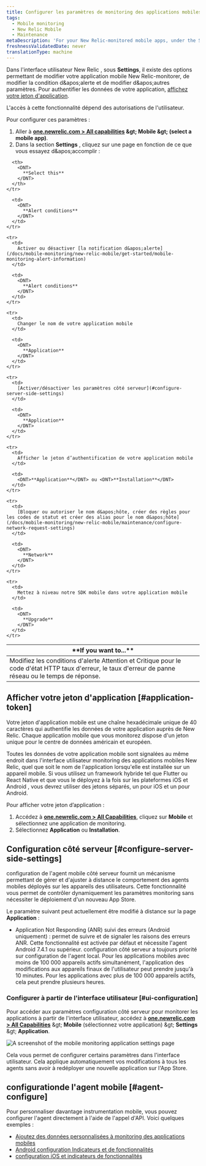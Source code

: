```yaml
---
title: Configurer les paramètres de monitoring des applications mobiles
tags:
  - Mobile monitoring
  - New Relic Mobile
  - Maintenance
metaDescription: 'For your New Relic-monitored mobile apps, under the Settings tab there are options for editing various settings.'
freshnessValidatedDate: never
translationType: machine
---
```


Dans l&apos;interface utilisateur New Relic <InlinePopover type="mobile" />, sous <DNT>**Settings**</DNT>, il existe des options permettant de modifier votre application mobile New Relic-monitorer, de modifier la condition d&amp;apos;alerte et de modifier d&amp;apos;autres paramètres. Pour authentifier les données de votre application, [affichez votre jeton d&apos;application](/docs/mobile-monitoring/new-relic-mobile/maintenance/configure-settings-for-mobile-monitoring/#application-token).

<Callout variant="important">
  L&apos;accès à cette fonctionnalité dépend des autorisations de l&apos;utilisateur.
</Callout>

Pour configurer ces paramètres :

1. Aller à <DNT>**[one.newrelic.com &gt; All capabilities](https://one.newrelic.com/all-capabilities) &amp;gt; Mobile &amp;gt; (select a mobile app)**</DNT>.
2. Dans la section **Settings** , cliquez sur une page en fonction de ce que vous essayez d&amp;apos;accomplir :

<table>
  <thead>
    <tr>
      <th width={350}>
        <DNT>
          **If you want to...**
        </DNT>
      </th>

      <th>
        <DNT>
          **Select this**
        </DNT>
      </th>
    </tr>
  </thead>

  <tbody>
    <tr>
      <td>
        Modifiez les conditions d&apos;alerte Attention et Critique pour le code d&apos;état HTTP taux d&apos;erreur, le taux d&apos;erreur de panne réseau ou le temps de réponse.
      </td>

      <td>
        <DNT>
          **Alert conditions**
        </DNT>
      </td>
    </tr>

    <tr>
      <td>
        Activer ou désactiver [la notification d&apos;alerte](/docs/mobile-monitoring/new-relic-mobile/get-started/mobile-monitoring-alert-information)
      </td>

      <td>
        <DNT>
          **Alert conditions**
        </DNT>
      </td>
    </tr>

    <tr>
      <td>
        Changer le nom de votre application mobile
      </td>

      <td>
        <DNT>
          **Application**
        </DNT>
      </td>
    </tr>

    <tr>
      <td>
        [Activer/désactiver les paramètres côté serveur](#configure-server-side-settings)
      </td>

      <td>
        <DNT>
          **Application**
        </DNT>
      </td>
    </tr>

    <tr>
      <td>
        Afficher le jeton d’authentification de votre application mobile
      </td>

      <td>
        <DNT>**Application**</DNT> ou <DNT>**Installation**</DNT>
      </td>
    </tr>

    <tr>
      <td>
        [Bloquer ou autoriser le nom d&apos;hôte, créer des règles pour les codes de statut et créer des alias pour le nom d&apos;hôte](/docs/mobile-monitoring/new-relic-mobile/maintenance/configure-network-request-settings)
      </td>

      <td>
        <DNT>
          **Network**
        </DNT>
      </td>
    </tr>

    <tr>
      <td>
        Mettez à niveau notre SDK mobile dans votre application mobile
      </td>

      <td>
        <DNT>
          **Upgrade**
        </DNT>
      </td>
    </tr>
  </tbody>
</table>

## Afficher votre jeton d&apos;application [#application-token]

Votre jeton d&apos;application mobile est une chaîne hexadécimale unique de 40 caractères qui authentifie les données de votre application auprès de New Relic. Chaque application mobile que vous monitorez dispose d&apos;un jeton unique pour le centre de données américain et européen.

Toutes les données de votre application mobile sont signalées au même endroit dans l&apos;interface utilisateur monitoring des applications mobiles New Relic, quel que soit le nom de l&apos;application lorsqu&apos;elle est installée sur un appareil mobile. Si vous utilisez un framework hybride tel que Flutter ou React Native et que vous le déployez à la fois sur les plateformes iOS et Android , vous devrez utiliser des jetons séparés, un pour iOS et un pour Android.

Pour afficher votre jeton d’application :

1. Accédez à <DNT>**[one.newrelic.com &gt; All Capabilities](https://one.newrelic.com/all-capabilities)**</DNT>, cliquez sur <DNT>**Mobile**</DNT> et sélectionnez une application de monitoring.
2. Sélectionnez <DNT>**Application**</DNT> ou <DNT>**Installation**</DNT>.

## Configuration côté serveur [#configure-server-side-settings]

configuration de l&apos;agent mobile côté serveur fournit un mécanisme permettant de gérer et d&apos;ajuster à distance le comportement des agents mobiles déployés sur les appareils des utilisateurs. Cette fonctionnalité vous permet de contrôler dynamiquement les paramètres monitoring sans nécessiter le déploiement d&apos;un nouveau App Store.

Le paramètre suivant peut actuellement être modifié à distance sur la page **Application** :

* Application Not Responding (ANR) suivi des erreurs (Android uniquement) : permet de suivre et de signaler les raisons des erreurs ANR. Cette fonctionnalité est activée par défaut et nécessite l&apos;agent Android 7.4.1 ou supérieur. <Callout variant="important">configuration côté serveur a toujours priorité sur configuration de l&apos;agent local. Pour les applications mobiles avec moins de 100 000 appareils actifs simultanément, l&apos;application des modifications aux appareils finaux de l&apos;utilisateur peut prendre jusqu&apos;à 10 minutes. Pour les applications avec plus de 100 000 appareils actifs, cela peut prendre plusieurs heures.</Callout>

### Configurer à partir de l&apos;interface utilisateur [#ui-configuration]

Pour accéder aux paramètres configuration côté serveur pour monitorer les applications à partir de l&apos;interface utilisateur, accédez à <DNT>**[one.newrelic.com &gt; All Capabilities](https://one.newrelic.com/all-capabilities)**</DNT> &amp;gt; <DNT>**Mobile**</DNT> (sélectionnez votre application) &amp;gt; <DNT>**Settings**</DNT> &amp;gt; <DNT>**Application**</DNT>.

<img title="Mobile monitoring application settings" alt="A screenshot of the mobile monitoring application settings page" src="/images/mobile_screenshot-full_mobile-app-settings.webp" />

Cela vous permet de configurer certains paramètres dans l&apos;interface utilisateur. Cela applique automatiquement vos modifications à tous les agents sans avoir à redéployer une nouvelle application sur l&apos;App Store.

## configurationde l&apos;agent mobile [#agent-configure]

Pour personnaliser davantage instrumentation mobile, vous pouvez configurer l&apos;agent directement à l&apos;aide de l&apos;appel d&apos;API. Voici quelques exemples :

* [Ajoutez des données personnalisées à monitoring des applications mobiles](/docs/mobile-monitoring/new-relic-mobile/maintenance/add-custom-data-new-relic-mobile)
* [Android configuration Indicateurs et de fonctionnalités](/docs/mobile-monitoring/new-relic-mobile-android/install-configure/android-agent-configuration-feature-flags)
* [configuration iOS et indicateurs de fonctionnalités](/docs/mobile-monitoring/new-relic-mobile-ios/api-guides/ios-agent-configuration-feature-flags)